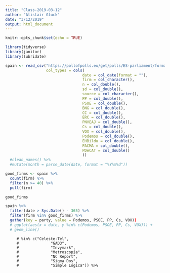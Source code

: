 ```yaml
---
title: "Class-2019-03-12"
author: "Alistair Gluck"
date: "3/12/2019"
output: html_document
---
```


```r
knitr::opts_chunk$set(echo = TRUE)

library(tidyverse)
library(janitor)
library(lubridate)
```

```r

spain <- read_csv("https://pollofpolls.eu/get/polls/ES-parliament/format/csv", 
                  col_types = cols(
                                  date = col_date(format = ""),
                                  firm = col_character(),
                                  n = col_double(),
                                  sd = col_double(),
                                  source = col_character(),
                                  PP = col_double(),
                                  PSOE = col_double(),
                                  BNG = col_double(),
                                  CC = col_double(),
                                  ERC = col_double(),
                                  PNVEAJ = col_double(),
                                  Cs = col_double(),
                                  VOX = col_double(),
                                  Podemos = col_double(),
                                  EHBildu = col_double(),
                                  PACMA = col_double(),
                                  PDeCAT = col_double()
                                  ))
  #clean_names() %>% 
  #mutate(month = parse_date(date, format = "%Y%m%d"))
```



```r
good_firms <- spain %>% 
  count(firm) %>% 
  filter(n >= 40) %>% 
  pull(firm)

good_firms

```

```r
spain %>% 
  filter(date > Sys.Date() - 365) %>% 
  filter(firm %in% good_firms) %>%
  gather(key = party, value = Podemos, PSOE, PP, Cs, VOX))
  # ggplot(aes(x = date, y %in% c(Podemos, PSOE, PP, Cs, VOX))) +
  # geom_line()
```
         
         # %in% c("Celeste-Tel",			
         #              "GAD3",			
         #              "Invymark",			
         #              "Metroscopia",			
         #              "NC Report",		
         #              "Sigma Dos",			
         #              "Simple Lógica")) %>% 


